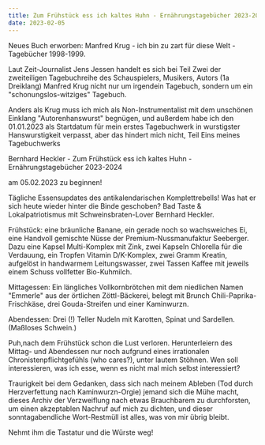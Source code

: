 ```yaml
---
title: Zum Frühstück ess ich kaltes Huhn - Ernährungstagebücher 2023-2024
date: 2023-02-05
---
```

Neues Buch erworben: Manfred Krug - ich bin zu zart für diese Welt - Tagebücher 1998-1999. 

Laut Zeit-Journalist Jens Jessen handelt es sich bei Teil Zwei der zweiteiligen Tagebuchreihe des Schauspielers, Musikers, Autors (1a Dreiklang) Manfred Krug nicht nur um irgendein Tagebuch, sondern um ein "schonungslos-witziges" Tagebuch. 

Anders als Krug muss ich mich als Non-Instrumentalist mit dem unschönen Einklang "Autorenhanswurst" begnügen, und außerdem habe ich den 01.01.2023 als Startdatum für mein erstes Tagebuchwerk in wurstigster Hanswurstigkeit verpasst, aber das hindert mich nicht, Teil Eins meines Tagebuchwerks

Bernhard Heckler - Zum Frühstück ess ich kaltes Huhn - Ernährungstagebücher 2023-2024 

am 05.02.2023 zu beginnen!

Tägliche Essensupdates des antikalendarischen Komplettrebells! Was hat er sich heute wieder hinter die Binde geschoben? Bad Taste & Lokalpatriotismus mit Schweinsbraten-Lover Bernhard Heckler.

Frühstück: eine bräunliche Banane, ein gerade noch so wachsweiches Ei, eine Handvoll gemischte Nüsse der Premium-Nussmanufaktur Seeberger. Dazu eine Kapsel Multi-Komplex mit Zink, zwei Kapseln Chlorella für die Verdauung, ein Tropfen Vitamin D/K-Komplex, zwei Gramm Kreatin, aufgelöst in handwarmem Leitungswasser, zwei Tassen Kaffee mit jeweils einem Schuss vollfetter Bio-Kuhmilch.

Mittagessen: Ein längliches Vollkornbrötchen mit dem niedlichen Namen "Emmerle" aus der örtlichen Zöttl-Bäckerei, belegt mit Brunch Chili-Paprika-Frischkäse, drei Gouda-Streifen und einer Kaminwurzn.

Abendessen: Drei (!) Teller Nudeln mit Karotten, Spinat und Sardellen. (Maßloses Schwein.)

Puh,nach dem Frühstück schon die Lust verloren. Herunterleiern des Mittag- und Abendessen nur noch aufgrund eines irrationalen Chronistenpflichtgefühls (who cares?), unter lautem Stöhnen. Wen soll interessieren, was ich esse, wenn es nicht mal mich selbst interessiert? 

Traurigkeit bei dem Gedanken, dass sich nach meinem Ableben (Tod durch Herzverfettung nach Kaminwurzn-Orgie) jemand sich die Mühe macht, dieses Archiv der Verzweiflung nach etwas Brauchbarem zu durchforsten, um einen akzeptablen Nachruf auf mich zu dichten, und dieser sonntagabendliche Wort-Restmüll ist alles, was von mir übrig bleibt.

Nehmt ihm die Tastatur und die Würste weg!